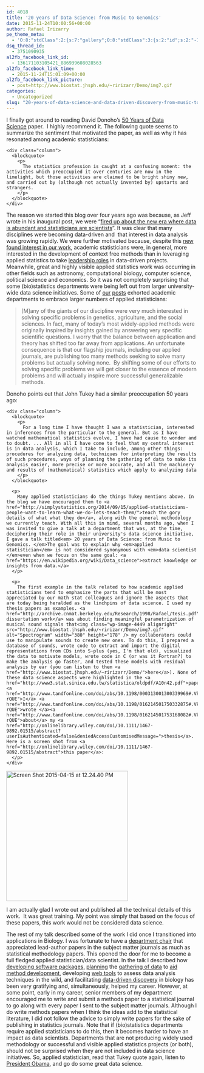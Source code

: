```yaml
---
id: 4018
title: '20 years of Data Science: from Music to Genomics'
date: 2015-11-24T10:00:56+00:00
author: Rafael Irizarry
pe_theme_meta:
  - 'O:8:"stdClass":2:{s:7:"gallery";O:8:"stdClass":3:{s:2:"id";s:2:"-1";s:5:"width";s:0:"";s:6:"height";s:0:"";}s:5:"video";O:8:"stdClass":1:{s:2:"id";s:2:"-1";}}'
dsq_thread_id:
  - 3751090935
al2fb_facebook_link_id:
  - 136171103105421_886939608028563
al2fb_facebook_link_time:
  - 2015-11-24T15:01:09+00:00
al2fb_facebook_link_picture:
  - post=http://www.biostat.jhsph.edu/~ririzarr/Demo/img7.gif
categories:
  - Uncategorized
slug: "20-years-of-data-science-and-data-driven-discovery-from-music-to-genomics"
---
```

I finally got around to reading David Donoho's [50 Years of Data Science](https://dl.dropboxusercontent.com/u/23421017/50YearsDataScience.pdf) paper.  I highly recommend it. The following quote seems to summarize the sentiment that motivated the paper, as well as why it has resonated among academic statisticians:

<div class="page" title="Page 5">
  <div class="layoutArea">
    <div class="column">
      <blockquote>
        <p>
          The statistics profession is caught at a confusing moment: the activities which preoccupied it over centuries are now in the limelight, but those activities are claimed to be bright shiny new, and carried out by (although not actually invented by) upstarts and strangers.
        </p>
      </blockquote>
    </div>
  </div>
</div>

The reason we started this blog over four years ago was because, as Jeff wrote in his inaugural post, we were "[fired up about the new era where data is abundant and statisticians are scientists](http://simplystatistics.org/2011/09/07/first-things-first/)". It was clear that many disciplines were becoming data-driven and  that interest in data analysis was growing rapidly. We were further motivated because, despite this [new found interest in our work](http://simplystatistics.org/2014/09/15/applied-statisticians-people-want-to-learn-what-we-do-lets-teach-them/), academic statisticians were, in general, more interested in the development of context free methods than in leveraging applied statistics to take [leadership roles](http://simplystatistics.org/2012/06/22/statistics-and-the-science-club/) in data-driven projects. Meanwhile, great and highly visible applied statistics work was occurring in other fields such as astronomy, computational biology, computer science, political science and economics. So it was not completely surprising that some (bio)statistics departments were being left out from larger university-wide data science initiatives. Some of [our](http://simplystatistics.org/2014/07/25/academic-statisticians-there-is-no-shame-in-developing-statistical-solutions-that-solve-just-one-problem/) [posts](http://simplystatistics.org/2013/04/15/data-science-only-poses-a-threat-to-biostatistics-if-we-dont-adapt/) exhorted academic departments to embrace larger numbers of applied statisticians:

> [M]any of the giants of our discipline were very much interested in solving specific problems in genetics, agriculture, and the social sciences. In fact, many of today’s most widely-applied methods were originally inspired by insights gained by answering very specific scientific questions. I worry that the balance between application and theory has shifted too far away from applications. An unfortunate consequence is that our flagship journals, including our applied journals, are publishing too many methods seeking to solve many problems but actually solving none.  By shifting some of our efforts to solving specific problems we will get closer to the essence of modern problems and will actually inspire more successful generalizable methods.

Donoho points out that John Tukey had a similar preoccupation 50 years ago:

<div class="page" title="Page 10">
  <div class="layoutArea">
    <div class="column">
      <blockquote>
        <p>
          For a long time I have thought I was a statistician, interested in inferences from the particular to the general. But as I have watched mathematical statistics evolve, I have had cause to wonder and to doubt. ... All in all I have come to feel that my central interest is in data analysis, which I take to include, among other things: procedures for analyzing data, techniques for interpreting the results of such procedures, ways of planning the gathering of data to make its analysis easier, more precise or more accurate, and all the machinery and results of (mathematical) statistics which apply to analyzing data
        </p>
      </blockquote>
      
      <p>
        Many applied statisticians do the things Tukey mentions above. In the blog we have encouraged them to <a href="http://simplystatistics.org/2014/09/15/applied-statisticians-people-want-to-learn-what-we-do-lets-teach-them/">teach the gory details of what what they do</a>, along with the general methodology we currently teach. With all this in mind, several months ago, when I was invited to give a talk at a department that was, at the time, deciphering their role in their university's data science initiative, I gave a talk titled<em> 20 years of Data Science: from Music to Genomics. </em>The goal was to explain why <em>applied statistician</em> is not considered synonymous with <em>data scientist </em>even when we focus on the same goal: <a href="https://en.wikipedia.org/wiki/Data_science">extract knowledge or insights from data.</a>
      </p>
      
      <p>
        The first example in the talk related to how academic applied statisticians tend to emphasize the parts that will be most appreciated by our math stat colleagues and ignore the aspects that are today being heralded as the linchpins of data science. I used my thesis papers as examples. <a href="http://archive.cnmat.berkeley.edu/Research/1998/Rafael/tesis.pdf">My dissertation work</a> was about finding meaningful parametrization of musical sound signals that<img class="wp-image-4449 alignright" src="http://www.biostat.jhsph.edu/~ririzarr/Demo/img7.gif" alt="Spectrogram" width="380" height="178" /> my collaborators could use to manipulate sounds to create new ones. To do this, I prepared a database of sounds, wrote code to extract and import the digital representations from CDs into S-plus (yes, I'm that old), visualized the data to motivate models, wrote code in C (or was it Fortran?) to make the analysis go faster, and tested these models with residual analysis by ear (you can listen to them <a href="http://www.biostat.jhsph.edu/~ririzarr/Demo/">here</a>). None of these data science aspects were highlighted in the <a href="http://www3.stat.sinica.edu.tw/statistica/oldpdf/A10n42.pdf">papers</a> <a href="http://www.tandfonline.com/doi/abs/10.1198/000313001300339969#.Vk4_ht-rQUE">I</a> <a href="http://www.tandfonline.com/doi/abs/10.1198/016214501750332875#.Vk4_mN-rQUE">wrote </a><a href="http://www.tandfonline.com/doi/abs/10.1198/016214501753168082#.Vk4_qt-rQUE">about</a> my <a href="http://onlinelibrary.wiley.com/doi/10.1111/1467-9892.01515/abstract?userIsAuthenticated=false&deniedAccessCustomisedMessage=">thesis</a>. Here is a screen shot from <a href="http://onlinelibrary.wiley.com/doi/10.1111/1467-9892.01515/abstract">this paper</a>:
      </p>
    </div>
  </div>
</div>

[<img class="wp-image-4449 aligncenter" src="http://simplystatistics.org/wp-content/uploads/2016/05/Screen-Shot-2015-04-15-at-12.24.40-PM.png" alt="Screen Shot 2015-04-15 at 12.24.40 PM" width="320" height="342" srcset="http://simplystatistics.org/wp-content/uploads/2016/05/Screen-Shot-2015-04-15-at-12.24.40-PM-957x1024.png 957w, http://simplystatistics.org/wp-content/uploads/2016/05/Screen-Shot-2015-04-15-at-12.24.40-PM-187x200.png 187w, http://simplystatistics.org/wp-content/uploads/2016/05/Screen-Shot-2015-04-15-at-12.24.40-PM.png 1204w" sizes="(max-width: 320px) 100vw, 320px" />](http://simplystatistics.org/wp-content/uploads/2016/05/Screen-Shot-2015-04-15-at-12.24.40-PM.png)

I am actually glad I wrote out and published all the technical details of this work.  It was great training. My point was simply that based on the focus of these papers, this work would not be considered data science.

The rest of my talk described some of the work I did once I transitioned into applications in Biology. I was fortunate to have a [department chair](http://www.jhsph.edu/faculty/directory/profile/3859/scott-zeger) that appreciated lead-author papers in the subject matter journals as much as statistical methodology papers. This opened the door for me to become a full fledged applied statistician/data scientist. In the talk I described how [developing software packages,](http://bioinformatics.oxfordjournals.org/content/20/3/307.short) [planning](http://www.nature.com/nmeth/journal/v2/n5/abs/nmeth756.html) the [gathering of data](http://www.nature.com/nmeth/journal/v4/n11/abs/nmeth1102.html) to [aid method development](http://www.ncbi.nlm.nih.gov/pubmed/?term=16108723), developing [web tools](http://www.ncbi.nlm.nih.gov/pubmed/14960458) to assess data analysis techniques in the wild, and facilitating [data-driven discovery](http://www.ncbi.nlm.nih.gov/pubmed/19151715) in biology has been very gratifying and, simultaneously, helped my career. However, at some point, early in my career, senior members of my department encouraged me to write and submit a methods paper to a statistical journal to go along with every paper I sent to the subject matter journals. Although I do write methods papers when I think the ideas add to the statistical literature, I did not follow the advice to simply write papers for the sake of publishing in statistics journals. Note that if (bio)statistics departments require applied statisticians to do this, then it becomes harder to have an impact as data scientists. Departments that are not producing widely used methodology or successful and visible applied statistics projects (or both), should not be surprised when they are not included in data science initiatives. So, applied statistician, read that Tukey quote again, listen to [President Obama](https://youtu.be/vbb-AjiXyh0), and go do some great data science.

&nbsp;



&nbsp;

